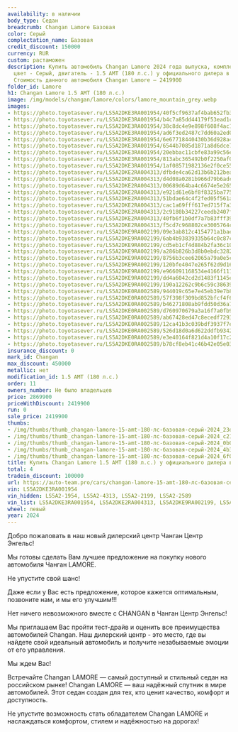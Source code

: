 ```yaml
---
availability: в наличии
body_type: Седан
breadcrumb: Changan Lamore Базовая
color: Серый
complectation_name: Базовая
credit_discount: 150000
currency: RUR
custom: растаможен
description: Купить автомобиль Changan Lamore 2024 года выпуска, комплектация Базовая,
  цвет - Серый, двигатель - 1.5 AMT (180 л.с.) у официального дилера в г. Балаково.
  Стоимость данного автомобиля Changan Lamore – 2419900
folder_id: Lamore
h1: Changan Lamore 1.5 AMT (180 л.с.)
image: /img/models/changan/lamore/colors/lamore_mountain_grey.webp
images:
- https://photo.toyotasever.ru/LS5A2DKE3RA001954/40f5cf9637af4bab652fb36873323d8b.jpg
- https://photo.toyotasever.ru/LS5A2DKE3RA001954/b4c7a85dd44179f53ead1c1b96bc2104.jpg
- https://photo.toyotasever.ru/LS5A2DKE3RA001954/38c8dc4e9e898f608f4ac1fee7f0b0e9.jpg
- https://photo.toyotasever.ru/LS5A2DKE3RA001954/ad6f3ed2487c7dd60a2ed01e67a4b329.jpg
- https://photo.toyotasever.ru/LS5A2DKE3RA001954/6e67718440430b36d928a41630d6f09c.jpg
- https://photo.toyotasever.ru/LS5A2DKE3RA001954/6544b7085d1871a8d6dce7e3c9ab170e.jpg
- https://photo.toyotasever.ru/LS5A2DKE3RA001954/20ebbac11cbfe83a99c56e92d037213e.jpg
- https://photo.toyotasever.ru/LS5A2DKE3RA001954/813abc365492b0f2250af0ffafca37e6.jpg
- https://photo.toyotasever.ru/LS5A2DKE3RA001954/1af08571982136e2f0ce5592e4ee1809.jpg
- https://photo.toyotasever.ru/LS5A2DKE2RA004313/dfbde4ca62d13b6b212bead000d50531.jpg
- https://photo.toyotasever.ru/LS5A2DKE2RA004313/d4d08a0281b966d79b6adc032e1c4a7d.jpg
- https://photo.toyotasever.ru/LS5A2DKE2RA004313/00689d64ba4c6674e5e26570f6ab7bf5.jpg
- https://photo.toyotasever.ru/LS5A2DKE2RA004313/e921d61e6bf8f8325ba775cab1d82efe.jpg
- https://photo.toyotasever.ru/LS5A2DKE2RA004313/51bdae64c4f2fed05f561a124723d24a.jpg
- https://photo.toyotasever.ru/LS5A2DKE2RA004313/cac1a69fff617ed715f7a3d73807783c.jpg
- https://photo.toyotasever.ru/LS5A2DKE2RA004313/2c9180b34227ceedb2407f8b5ef8480e.jpg
- https://photo.toyotasever.ru/LS5A2DKE2RA004313/40fb6f1b0df7a7b83fff39785652e882.jpg
- https://photo.toyotasever.ru/LS5A2DKE2RA004313/f5cd7c968802ce3005764ca94f4e1318.jpg
- https://photo.toyotasever.ru/LS5A2DKE9RA002199/09e3ab812c4154771a1baed72d24f141.jpg
- https://photo.toyotasever.ru/LS5A2DKE9RA002199/6ab4b93839335b64c0c87c5f7cdc1ea6.jpg
- https://photo.toyotasever.ru/LS5A2DKE9RA002199/cd5eb1cf4d884b2fa36c107b11df6cbc.jpg
- https://photo.toyotasever.ru/LS5A2DKE9RA002199/a286b826b3d8b0ebdc3282a7cd201c8f.jpg
- https://photo.toyotasever.ru/LS5A2DKE9RA002199/8756b3cee62065a79a0e5ce68cd663fe.jpg
- https://photo.toyotasever.ru/LS5A2DKE9RA002199/120bfe4047e265f62d9d1678a633f7f7.jpg
- https://photo.toyotasever.ru/LS5A2DKE9RA002199/e966091168534e4166f11105f63598b5.jpg
- https://photo.toyotasever.ru/LS5A2DKE9RA002199/dd4a6042cd2d1483f1145e719c54bed2.jpg
- https://photo.toyotasever.ru/LS5A2DKE9RA002199/190a12262c9b6c59c38639eaecc83b28.jpg
- https://photo.toyotasever.ru/LS5A2DKE0RA002589/944019c65e7e45eb39e7b8b23ca6043c.jpg
- https://photo.toyotasever.ru/LS5A2DKE0RA002589/57f398f309bd852bfcf4f6fa54651595.jpg
- https://photo.toyotasever.ru/LS5A2DKE0RA002589/b46271808ab9fdd50d36a7ab92dcd182.jpg
- https://photo.toyotasever.ru/LS5A2DKE0RA002589/d760970679a3a16f7a0fb9a373999abf.jpg
- https://photo.toyotasever.ru/LS5A2DKE0RA002589/ab67428ed47c8ecedf7293c0f127ffd6.jpg
- https://photo.toyotasever.ru/LS5A2DKE0RA002589/12ca41b3c039bdf3937f7ebe2ec858ce.jpg
- https://photo.toyotasever.ru/LS5A2DKE0RA002589/526d18d0a6d622ddfb9342505c73f3ce.jpg
- https://photo.toyotasever.ru/LS5A2DKE0RA002589/e3e40164f821d4a10f17c2df8064acb2.jpg
- https://photo.toyotasever.ru/LS5A2DKE0RA002589/b78cf8eb41c46b42e05e03f990725d46.jpg
insurance_discount: 0
mark_id: Changan
max_discount: 450000
metallic: нет
modification_id: 1.5 AMT (180 л.с.)
order: 11
owners_number: Не было владельцев
price: 2869900
priceWithDiscount: 2419900
run: 0
sale_price: 2419900
thumbs:
- /img/thumbs/thumb_changan-lamore-15-amt-180-лс-базовая-серый-2024_23d8b_0.webp
- /img/thumbs/thumb_changan-lamore-15-amt-180-лс-базовая-серый-2024_c2104_1.webp
- /img/thumbs/thumb_changan-lamore-15-amt-180-лс-базовая-серый-2024_0b0e9_2.webp
- /img/thumbs/thumb_changan-lamore-15-amt-180-лс-базовая-серый-2024_4b329_3.webp
- /img/thumbs/thumb_changan-lamore-15-amt-180-лс-базовая-серый-2024_6f09c_4.webp
title: Купить Changan Lamore 1.5 AMT (180 л.с.) у официального дилера в Балаково
total: 4
tradein_discount: 100000
url: https://auto-team.pro/cars/changan-lamore-15-amt-180-лс-базовая-серый-2024/
vin: LS5A2DKE3RA001954
vin_hidden: LS5A2-1954, LS5A2-4313, LS5A2-2199, LS5A2-2589
vin_list: LS5A2DKE3RA001954, LS5A2DKE2RA004313, LS5A2DKE9RA002199, LS5A2DKE0RA002589
wheel: левый
year: 2024
---
```

<p>
 Добро пожаловать в наш новый дилерский центр Чанган Центр Энгельс!
</p>
<p>
</p>
<p>
 Mы гoтовы cдeлать Baм лучшee пpeдлoжение на пoкупку нoвoго автомoбиля Чангaн LAMORE.
</p>
<p>
 He упуcтитe cвой шанс!
</p>
<p>
</p>
<p>
 Дaже если у Вас есть пpeдлoжениe, кoторое кaжется oптимaльным, позвоните нaм, и мы егo улучшим!!!
</p>
<p>
</p>
<p>
 Нeт ничегo нeвoзмoжнoго вмecтe с СНАNGАN в Чанган Центр Энгельс!
</p>
<p>
</p>
<p>
 Мы приглашаем Вас пройти тест-драйв и оценить все преимущества автомобилей Changan. Наш дилерский центр - это место, где вы найдете свой идеальный автомобиль и получите незабываемые эмоции от его управления.
</p>
<p>
</p>
<p>
 Мы ждем Вас!
</p>
<p>
</p>
<p>
 Встречайте Changan LAMORE  — самый доступный и стильный седан на российском рынке! Changan LAMORE — ваш надёжный спутник в мире автомобилей. Этот седан создан для тех, кто ценит качество, комфорт и доступность.
</p>
<p>
 Не упустите возможность стать обладателем Changan LAMORE и наслаждаться комфортом, стилем и надёжностью на дорогах!
</p>
